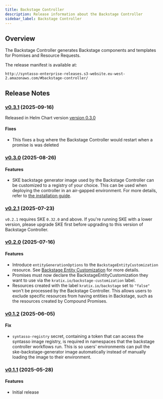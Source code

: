 ```yaml
---
title: Backstage Controller
description: Release information about the Backstage Controller
sidebar_label: Backstage Controller
---
```


## Overview

The Backstage Controller generates Backstage components and templates for Promises and Resource Requests.

The release manifest is available at:

```
http://syntasso-enterprise-releases.s3-website.eu-west-2.amazonaws.com/#backstage-controller/
```

## Release Notes

### [v0.3.1](http://syntasso-enterprise-releases.s3-website.eu-west-2.amazonaws.com/#backstage-controller/v0.3.1/) (2025-09-16)

Released in Helm Chart version [version 0.3.0](http://syntasso-enterprise-releases.s3-website.eu-west-2.amazonaws.com/##backstage-controller-helm-chart/0.3.0/)

#### Fixes

* This fixes a bug where the Backstage Controller would restart when a promise is was deleted

### [v0.3.0](http://syntasso-enterprise-releases.s3-website.eu-west-2.amazonaws.com/#backstage-controller/v0.3.0/) (2025-08-26)

#### Features

* SKE backstage generator image used by the Backstage Controller can be customized to a registry of your choice.
  This can be used when deploying the controller in an air-gapped environment. For more details, refer to
  [the installation guide](/ske/integrations/backstage/generating-backstage-components#image-registry-for-air-gapped-environments).

### [v0.2.1](http://syntasso-enterprise-releases.s3-website.eu-west-2.amazonaws.com/#backstage-controller/v0.2.1/) (2025-07-23)

`v0.2.1` requires SKE `0.32.0` and above.
If you're running SKE with a lower version, please upgrade SKE first before upgrading to this version of Backstage Controller.

### [v0.2.0](http://syntasso-enterprise-releases.s3-website.eu-west-2.amazonaws.com/#backstage-controller/v0.2.0/) (2025-07-16)

#### Features

* Introduce `entityGenerationOptions` to the `BackstageEntityCustomization`
  resource. See [Backstage Entity Customization](/ske/integrations/backstage/generating-backstage-components#customize-backstage-components) for more details.
* Promises must now declare the BackstageEntityCustomization they want to use
  via the `kratix.io/backstage-customization` label.
* Resources created with the label `kratix.io/backstage` set to `"false"` won't
  be processed by the Backstage Controller. This allows users to exclude
  specific resources from having entities in Backstage, such as the resources
  created by Compound Promises.


### [v0.1.2](http://syntasso-enterprise-releases.s3-website.eu-west-2.amazonaws.com/#backstage-controller/v0.1.2/) (2025-06-05)

#### Fix

* `syntasso-registry` secret, containing a token that can access the syntasso image registry, is required in namespaces that the backstage controller workflows run.
This is so users' environments can pull the ske-backstage-generator image automatically instead of manually loading the image to their environment.

### [v0.1.1](http://syntasso-enterprise-releases.s3-website.eu-west-2.amazonaws.com/#backstage-controller/v0.1.1/) (2025-05-28)

#### Features

* Initial release

